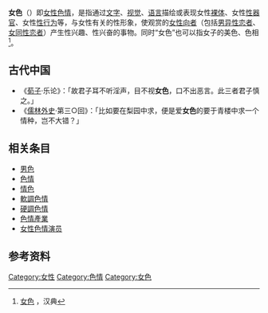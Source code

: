 {{Refimprove|time=2021-01-07T06:02:36+00:00}}
'''女色'''（{{lang-en|female porn}}）即[[女性|女性]][[色情|色情]]，是指通过[[文字|文字]]、[[视觉|视觉]]、[[语言|语言]]描绘或表现女性[[裸体|裸体]]、女性[[性器官|性器官]]、女性[[性行为|性行为]]等，与女性有关的性形象，使观赏的[[女性向者|女性向者]]（包括[[男异性恋者|男异性恋者]]、[[女同性恋者|女同性恋者]]）产生性兴趣、性兴奋的事物。同时“女色”也可以指女子的美色、色相<ref>[https://www.zdic.net/hans/女色 女色] {{Wayback|url=https://www.zdic.net/hans/%E5%A5%B3%E8%89%B2 |date=20210107135317 }}，汉典</ref>。

== 古代中国 ==
*《[[荀子|荀子]]·乐论》：「故君子耳不听淫声，目不视'''女色'''，口不出恶言。此三者君子慎之。」
*《[[儒林外史|儒林外史]]·第三○回》：「比如要在梨园中求，便是爱'''女色'''的要于青楼中求一个情种，岂不大错？」

== 相关条目 ==
{{Wiktionary}}
{{Portal|色情}}
* [[男色|男色]]
* [[色情|色情]]
* [[情色|情色]]
* [[軟調色情|軟調色情]]
* [[硬調色情|硬調色情]]
* [[色情產業|色情產業]]
* [[女性色情演员|女性色情演员]]

== 参考资料 ==
{{Reflist|2}}

{{性}}
{{色情}}
[[Category:女性|Category:女性]]
[[Category:色情|Category:色情]]
[[Category:女色|Category:女色]]